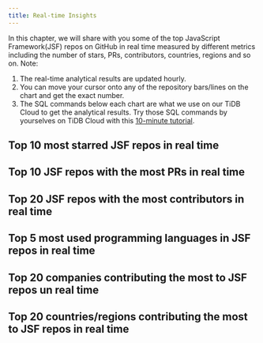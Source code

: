 ```yaml
---
title: Real-time Insights
---
```


In this chapter, we will share with you some of the top JavaScript Framework(JSF) repos on GitHub in real time measured by different metrics including the number of stars, PRs, contributors, countries, regions and so on.
Note:
1. The real-time analytical results are updated hourly.
2. You can move your cursor onto any of the repository bars/lines on the chart and get the exact number.
3. The SQL commands below each chart are what we use on our TiDB Cloud to get the analytical results. Try those SQL commands by yourselves on TiDB Cloud with this [10-minute tutorial](https://ossinsight.io/_/more/analyze-github-events-on-tidb-cloud-in-10-minutes).



## Top 10 most starred JSF repos in real time

<CommonChart repo='js_framework_repos' chart='barchart' n={10} category='rt-top10-by-stars' categoryIndex='repo_name' valueIndex='num' formatSql={false} />


## Top 10 JSF repos with the most PRs in real time

<CommonChart repo='js_framework_repos' chart='barchart' n={10} category='rt-top10-by-prs' categoryIndex='repo_name' valueIndex='num' formatSql={false} />


## Top 20 JSF repos with the most contributors in real time

<CommonChart repo='js_framework_repos' chart='barchart' n={20} category='rt-top20-by-developers' categoryIndex='repo_name' valueIndex='num' formatSql={false} />



## Top 5 most used programming languages in JSF repos in real time

<CommonChart repo='js_framework_repos' chart='barchart' n={5} category='rt-top5-languages' categoryIndex='language' valueIndex='num' formatSql={false} />


## Top 20 companies contributing the most to JSF repos un real time


<CommonChart repo='js_framework_repos' chart='barchart' n={20} category='rt-top20-companies' categoryIndex='company' valueIndex='num' formatSql={false} />


## Top 20 countries/regions contributing the most to JSF repos in real time

<CommonChart repo='js_framework_repos' chart='barchart' n={20} category='rt-top20-countries' categoryIndex='country' valueIndex='num' formatSql={false} />
